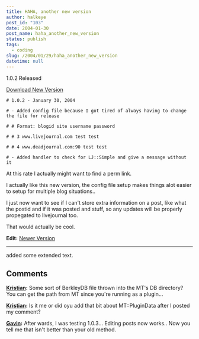 ```yaml
---
title: HAHA, another new version
author: halkeye
post_id: "103"
date: 2004-01-30
post_name: haha_another_new_version
status: publish
tags:
  - coding
slug: /2004/01/29/haha_another_new_version
datetime: null
---
```


1.0.2 Released

[Download New Version](https://files.halkeye.net/MTLJPost.tgz)

```
# 1.0.2 - January 30, 2004  

# - Added config file because I got tired of always having to change the file for release  

# # Format: blogid site username password  

# # 3 www.livejournal.com test test  

# # 4 www.deadjournal.com:90 test test  

# - Added handler to check for LJ::Simple and give a message without it  

```

At this rate I actually might want to find a perm link.  

I actually like this new version, the config file setup makes things alot easier to setup for multiple blog situations..

I just now want to see if I can't store extra information on a post, like what the postid and if it was posted and stuff, so any updates will be properly propegated to livejournal too.

That would actually be cool.

**Edit:** [Newer Version](https://www.kodekoan.com/project/MTLJPost)

--------------

added some extended text.

## Comments

**[Kristian](#63 "2004-01-30 18:31:34"):** Some sort of BerkleyDB file thrown into the MT's DB directory? You can get the path from MT since you're running as a plugin...

**[Kristian](#64 "2004-01-30 20:27:03"):** Is it me or did oyu add that bit about MT::PluginData after I posted my comment?

**[Gavin](#65 "2004-01-30 21:21:18"):** After wards, I was testing 1.0.3... Editing posts now works.. Now you tell me that isn't better than your old method.

